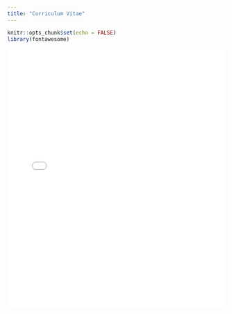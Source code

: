 ---
title: "Curriculum Vitae"
---

```{r setup, include=FALSE}
knitr::opts_chunk$set(echo = FALSE)
library(fontawesome)
```

<embed src="CV/CV_LLR_January2025.pdf" type="application/pdf" width="100%" height="600px" />
